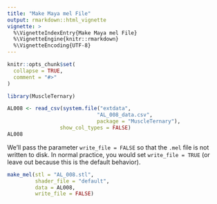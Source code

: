 ```yaml
---
title: "Make Maya mel File"
output: rmarkdown::html_vignette
vignette: >
  %\VignetteIndexEntry{Make Maya mel File}
  %\VignetteEngine{knitr::rmarkdown}
  %\VignetteEncoding{UTF-8}
---
```


```r
knitr::opts_chunk$set(
  collapse = TRUE,
  comment = "#>"
)
```

```r
library(MuscleTernary)

AL008 <- read_csv(system.file("extdata",
                             "AL_008_data.csv",
                             package = "MuscleTernary"),
                 show_col_types = FALSE)
AL008
```

We'll pass the parameter `write_file = FALSE` so that the `.mel` file is not written to disk. In normal practice, you would set `write_file = TRUE` (or leave out because this is the default behavior).

```r
make_mel(stl = "AL_008.stl",
         shader_file = "default",
         data = AL008,
         write_file = FALSE)
```
